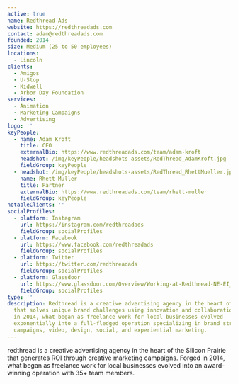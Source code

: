 ```yaml
---
active: true
name: Redthread Ads
website: https://redthreadads.com
contact: adam@redthreadads.com
founded: 2014
size: Medium (25 to 50 employees)
locations:
  - Lincoln
clients:
  - Amigos
  - U-Stop
  - Kidwell
  - Arbor Day Foundation
services:
  - Animation
  - Marketing Campaigns
  - Advertising
logo: ''
keyPeople:
  - name: Adam Kroft
    title: CEO
    externalBio: https://www.redthreadads.com/team/adam-kroft
    headshot: /img/keyPeople/headshots-assets/RedThread_AdamKroft.jpg
    fieldGroup: keyPeople
  - headshot: /img/keyPeople/headshots-assets/RedThread_RhettMueller.jpg
    name: Rhett Muller
    title: Partner
    externalBio: https://www.redthreadads.com/team/rhett-muller
    fieldGroup: keyPeople
notableClients: ''
socialProfiles:
  - platform: Instagram
    url: https://instagram.com/redthreadads
    fieldGroup: socialProfiles
  - platform: Facebook
    url: https://www.facebook.com/redthreadads
    fieldGroup: socialProfiles
  - platform: Twitter
    url: https://twitter.com/redthreadads
    fieldGroup: socialProfiles
  - platform: Glassdoor
    url: https://www.glassdoor.com/Overview/Working-at-Redthread-NE-EI_IE3344028.11,23.htm
    fieldGroup: socialProfiles
type: ''
description: Redthread is a creative advertising agency in the heart of the Silicon Prairie
  that solves unique brand challenges using innovation and collaboration. Forged
  in 2014, what began as freelance work for local businesses evolved
  exponentially into a full-fledged operation specializing in brand strategy,
  campaigns, video, design, social, and experiential marketing.
---
```


redthread is a creative advertising agency in the heart of the Silicon Prairie that generates ROI through creative marketing campaigns. Forged in 2014, what began as freelance work for local businesses evolved into an award-winning operation with 35+ team members.
